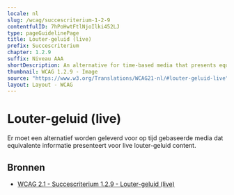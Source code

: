 ```yaml
---
locale: nl
slug: /wcag/succescriterium-1-2-9
contentfulID: 7hPoHwtFtlNjoIlki452LJ
type: pageGuidelinePage
title: Louter-geluid (live)
prefix: Succescriterium
chapter: 1.2.9
suffix: Niveau AAA
shortDescription: An alternative for time-based media that presents equivalent information for live audio-only content must be provided.
thumbnail: WCAG 1.2.9 - Image
source: "https://www.w3.org/Translations/WCAG21-nl/#louter-geluid-live"
layout: Layout - WCAG
---
```


# Louter-geluid (live)

Er moet een alternatief worden geleverd voor op tijd gebaseerde media dat equivalente informatie presenteert voor live louter-geluid content. 

## Bronnen

- [WCAG 2.1 - Succescriterium 1.2.9 - Louter-geluid (live)](https://www.w3.org/Translations/WCAG21-nl/#louter-geluid-live)